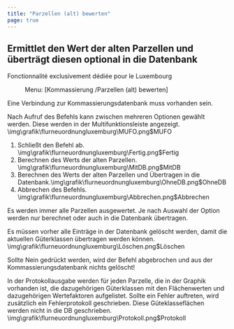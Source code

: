 ```yaml
---
title: "Parzellen (alt) bewerten"
page: true
---
```

## Ermittlet den Wert der alten Parzellen und &#252;bertr&#228;gt diesen optional in die Datenbank
<Success>
Fonctionnalit&#233; exclusivement d&#233;di&#233;e pour le Luxembourg
</Success>

<GeoMapper> <Menu> Menu: [Kommassierung /Parzellen (alt) bewerten] </Menu> 

<Warning>
 Eine Verbindung zur Kommassierungsdatenbank muss vorhanden sein. 
</Warning>


Nach Aufruf des Befehls kann zwischen mehreren Optionen gew&#228;hlt werden.
Diese werden in der Multifunktionsleiste angezeigt.<Image>\img\grafik\flurneuordnungluxemburg\MUFO.png$MUFO</Image>


1. Schlie&#223;t den Befehl ab.<Image>\img\grafik\flurneuordnungluxemburg\Fertig.png$Fertig</Image>
2. Berechnen des Werts der alten Parzellen.<Image>\img\grafik\flurneuordnungluxemburg\MitDB.png$MitDB</Image>
3. Berechnen des Werts der alten Parzellen und &#220;bertragen in die Datenbank.<Image>\img\grafik\flurneuordnungluxemburg\OhneDB.png$OhneDB</Image>
4. Abbrechen des Befehls.<Image>\img\grafik\flurneuordnungluxemburg\Abbrechen.png$Abbrechen</Image>



<Success>
Es werden immer alle Parzellen ausgewertet. Je nach Auswahl der Option werden nur berechnet oder auch in die Datenbank &#252;bertragen. 
</Success>


Es m&#252;ssen vorher alle Eintr&#228;ge in der Datenbank gel&#246;scht werden, damit die aktuellen G&#252;terklassen &#252;bertragen werden k&#246;nnen.<Image>\img\grafik\flurneuordnungluxemburg\Löschen.png$Löschen</Image>


<Success>
Sollte  <Border> Nein </Border>  gedr&#252;ckt werden, wird der Befehl abgebrochen und aus der Kommassierungsdatenbank nichts gel&#246;scht! 
</Success>



In der Protokollausgabe werden f&#252;r jeden Parzelle, die in der Graphik vorhanden ist, die dazugeh&#246;rigen G&#252;terklassen mit den Fl&#228;chenwerten und dazugeh&#246;rigen Wertefaktoren aufgelistet.
Sollte ein Fehler auftreten, wird zus&#228;tzlich ein Fehlerprotokoll geschrieben. Diese G&#252;teklassefl&#228;chen werden nicht in die DB geschrieben.<Image>\img\grafik\flurneuordnungluxemburg\Protokoll.png$Protokoll</Image>


</GeoMapper>

